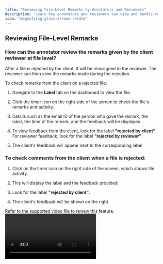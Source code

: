 ```yaml
---
title: "Reviewing File-Level Remarks by Annotators and Reviewers"
description: "Learn how annotators and reviewers can view and handle remarks from clients at the file level."
icon: "magnifying-glass-arrows-rotate"
---
```


## Reviewing File-Level Remarks

### How can the annotator review the remarks given by the client reviewer at file level?

After a file is rejected by the client, it will be reassigned to the reviewer. The reviewer can then view the remarks made during the rejection.

To check remarks from the client on a rejected file:

1. Navigate to the **Label** tab on the dashboard to view the file.

2. Click the timer icon on the right side of the screen to check the file's remarks and activity.

3. Details such as the email ID of the person who gave the remark, the label, the time of the remark, and the feedback will be displayed.

4. To view feedback from the client, look for the label **"rejected by client"**. For reviewer feedback, look for the label **"rejected by reviewer"**.

5. The client's feedback will appear next to the corresponding label.

### To check comments from the client when a file is rejected:

1. Click on the timer icon on the right side of the screen, which shows file activity.

2. This will display the label and the feedback provided.

3. Look for the label **"rejected by client"**.

4. The client's feedback will be shown on the right.

<Tip>
Refer to the supported video file to review this feature.
</Tip>

<Video url="https://player.vimeo.com/video/1102171043" />

<Note>
For further assistance contact <a href="mailto:support@tensormatics.com">support@tensormatics.com</a>
</Note>
